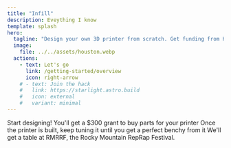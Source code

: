 ```yaml
---
title: "Infill"
description: Eveything I know
template: splash
hero:
  tagline: "Design your own 3D printer from scratch. Get funding from Hack Club to build it. Join #infill on slack to get started."
  image:
    file: ../../assets/houston.webp
  actions:
    - text: Let's go
      link: /getting-started/overview
      icon: right-arrow
    # - text: Join the hack
    #   link: https://starlight.astro.build
    #   icon: external
    #   variant: minimal
---
```



<EmailSignup client:load />

<CardGrid stagger>
	<Card title="Design a 3D printer" icon="pencil">
		Start designing!
	</Card>
	<Card title="Get funding to build it" icon="add-document">
		You'll get a $300 grant to buy parts for your printer
	</Card>
	<Card title="Tune it to work" icon="setting">
		Once the printer is built, keep tuning it until you get a perfect benchy from it
	</Card>
	<Card title="Get flown to a 3D printing conference" icon="rocket">
		We'll get a table at RMRRF, the Rocky Mountain RepRap Festival.
	</Card>
</CardGrid>
